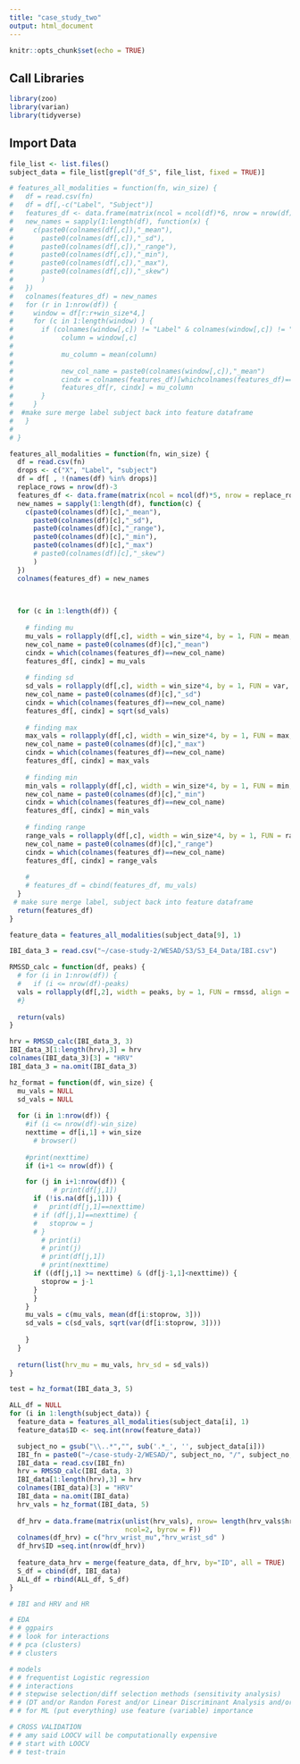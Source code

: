 ```yaml
---
title: "case_study_two"
output: html_document
---
```


```r
knitr::opts_chunk$set(echo = TRUE)
```

## Call Libraries
```r
library(zoo)
library(varian)
library(tidyverse)
```

## Import Data

```r
file_list <- list.files()
subject_data = file_list[grepl("df_S", file_list, fixed = TRUE)]
```



```r
# features_all_modalities = function(fn, win_size) {
#   df = read.csv(fn)
#   df = df[,-c("Label", "Subject")]
#   features_df <- data.frame(matrix(ncol = ncol(df)*6, nrow = nrow(df)))
#   new_names = sapply(1:length(df), function(x) {
#     c(paste0(colnames(df[,c]),"_mean"),
#       paste0(colnames(df[,c]),"_sd"),
#       paste0(colnames(df[,c]),"_range"),
#       paste0(colnames(df[,c]),"_min"),
#       paste0(colnames(df[,c]),"_max"),
#       paste0(colnames(df[,c]),"_skew")
#       )
#   })
#   colnames(features_df) = new_names
#   for (r in 1:nrow(df)) {
#     window = df[r:r+win_size*4,]
#     for (c in 1:length(window) ) {
#       if (colnames(window[,c]) != "Label" & colnames(window[,c]) != "Subject") {
#            column = window[,c]
#            
#            mu_column = mean(column)
# 
#            new_col_name = paste0(colnames(window[,c]),"_mean")
#            cindx = colnames(features_df)[whichcolnames(features_df)==new_col_name]
#            features_df[r, cindx] = mu_column
#       }
#     }
#  #make sure merge label subject back into feature dataframe
#   }
#   
# }
```

```r
features_all_modalities = function(fn, win_size) {
  df = read.csv(fn)
  drops <- c("X", "Label", "subject")
  df = df[ , !(names(df) %in% drops)]
  replace_rows = nrow(df)-3
  features_df <- data.frame(matrix(ncol = ncol(df)*5, nrow = replace_rows))
  new_names = sapply(1:length(df), function(c) {
    c(paste0(colnames(df)[c],"_mean"),
      paste0(colnames(df)[c],"_sd"),
      paste0(colnames(df)[c],"_range"),
      paste0(colnames(df)[c],"_min"),
      paste0(colnames(df)[c],"_max")
      # paste0(colnames(df)[c],"_skew")
      )
  })
  colnames(features_df) = new_names
  

  
  for (c in 1:length(df)) {
    
    # finding mu
    mu_vals = rollapply(df[,c], width = win_size*4, by = 1, FUN = mean, align = "left")
    new_col_name = paste0(colnames(df)[c],"_mean")
    cindx = which(colnames(features_df)==new_col_name)
    features_df[, cindx] = mu_vals
    
    # finding sd
    sd_vals = rollapply(df[,c], width = win_size*4, by = 1, FUN = var, align = "left")
    new_col_name = paste0(colnames(df)[c],"_sd")
    cindx = which(colnames(features_df)==new_col_name)
    features_df[, cindx] = sqrt(sd_vals)
    
    # finding max
    max_vals = rollapply(df[,c], width = win_size*4, by = 1, FUN = max, align = "left")
    new_col_name = paste0(colnames(df)[c],"_max")
    cindx = which(colnames(features_df)==new_col_name)
    features_df[, cindx] = max_vals
    
    # finding min
    min_vals = rollapply(df[,c], width = win_size*4, by = 1, FUN = min, align = "left")
    new_col_name = paste0(colnames(df)[c],"_min")
    cindx = which(colnames(features_df)==new_col_name)
    features_df[, cindx] = min_vals
    
    # finding range
    range_vals = rollapply(df[,c], width = win_size*4, by = 1, FUN = range, align = "left")
    new_col_name = paste0(colnames(df)[c],"_range")
    cindx = which(colnames(features_df)==new_col_name)
    features_df[, cindx] = range_vals
    
    # 
    # features_df = cbind(features_df, mu_vals)
  }
 # make sure merge label, subject back into feature dataframe
  return(features_df)
}

feature_data = features_all_modalities(subject_data[9], 1)

```

```r
IBI_data_3 = read.csv("~/case-study-2/WESAD/S3/S3_E4_Data/IBI.csv")

RMSSD_calc = function(df, peaks) {
  # for (i in 1:nrow(df)) {
  #   if (i <= nrow(df)-peaks)
  vals = rollapply(df[,2], width = peaks, by = 1, FUN = rmssd, align = "left")
  #}
  
  return(vals)
}

hrv = RMSSD_calc(IBI_data_3, 3)
IBI_data_3[1:length(hrv),3] = hrv
colnames(IBI_data_3)[3] = "HRV"
IBI_data_3 = na.omit(IBI_data_3)
```

```r
hz_format = function(df, win_size) {
  mu_vals = NULL
  sd_vals = NULL
  
  for (i in 1:nrow(df)) {
    #if (i <= nrow(df)-win_size)
    nexttime = df[i,1] + win_size
      # browser()
    
    #print(nexttime)
    if (i+1 <= nrow(df)) {

    for (j in i+1:nrow(df)) {
           # print(df[j,1])
      if (!is.na(df[j,1])) {
      #   print(df[j,1]==nexttime)
      # if (df[j,1]==nexttime) {
      #   stoprow = j
      # }
        # print(i)
        # print(j)
        # print(df[j,1])
        # print(nexttime)
      if ((df[j,1] >= nexttime) & (df[j-1,1]<nexttime)) {
        stoprow = j-1
      }
      }
    }
    mu_vals = c(mu_vals, mean(df[i:stoprow, 3]))
    sd_vals = c(sd_vals, sqrt(var(df[i:stoprow, 3])))
    
    }
  }
  
  return(list(hrv_mu = mu_vals, hrv_sd = sd_vals))
}

test = hz_format(IBI_data_3, 5)
```


```r
ALL_df = NULL
for (i in 1:length(subject_data)) {
  feature_data = features_all_modalities(subject_data[i], 1)
  feature_data$ID <- seq.int(nrow(feature_data))

  subject_no = gsub("\\..*","", sub('.*_', '', subject_data[i]))
  IBI_fn = paste0("~/case-study-2/WESAD/", subject_no, "/", subject_no, "_E4_Data/IBI.csv")
  IBI_data = read.csv(IBI_fn)
  hrv = RMSSD_calc(IBI_data, 3)
  IBI_data[1:length(hrv),3] = hrv
  colnames(IBI_data)[3] = "HRV"
  IBI_data = na.omit(IBI_data)
  hrv_vals = hz_format(IBI_data, 5)
  
  df_hrv = data.frame(matrix(unlist(hrv_vals), nrow= length(hrv_vals$hrv_mu),
                             ncol=2, byrow = F))
  colnames(df_hrv) = c("hrv_wrist_mu","hrv_wrist_sd" )
  df_hrv$ID =seq.int(nrow(df_hrv))
  
  feature_data_hrv = merge(feature_data, df_hrv, by="ID", all = TRUE)
  S_df = cbind(df, IBI_data)
  ALL_df = rbind(ALL_df, S_df)
}

```

```r
# IBI and HRV and HR

# EDA
# # ggpairs
# # look for interactions
# # pca (clusters)
# # clusters

# models
# # frequentist Logistic regression 
# # interactions
# # stepwise selection/diff selection methods (sensitivity analysis)
# # (DT and/or Randon Forest and/or Linear Discriminant Analysis and/or NN and/or KNN and/or GMM)
# # for ML (put everything) use feature (variable) importance

# CROSS VALIDATION
# # amy said LOOCV will be computationally expensive
# # start with LOOCV
# # test-train
```
